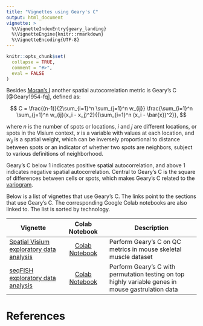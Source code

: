 ```yaml
---
title: "Vignettes using Geary's C"
output: html_document
vignette: >
  %\VignetteIndexEntry{geary_landing}
  %\VignetteEngine{knitr::rmarkdown}
  %\VignetteEncoding{UTF-8}
---
```


```r
knitr::opts_chunk$set(
  collapse = TRUE,
  comment = "#>",
  eval = FALSE
)
```

Besides [Moran's I](https://pachterlab.github.io/voyager/articles/moran_landing.html) another spatial autocorrelation metric is Geary's C [@Geary1954-fq], defined as:

$$
C = \frac{(n-1)}{2\sum_{i=1}^n \sum_{j=1}^n w_{ij}} \frac{\sum_{i=1}^n \sum_{j=1}^n w_{ij}(x_i - x_j)^2}{{\sum_{i=1}^n (x_i - \bar{x})^2}},
$$

where $n$ is the number of spots or locations, $i$ and $j$ are different locations, or spots in the Visium context, $x$ is a variable with values at each location, and $w_{ij}$ is a spatial weight, which can be inversely proportional to distance between spots or an indicator of whether two spots are neighbors, subject to various definitions of neighborhood. 

Geary's C  below 1 indicates positive spatial autocorrelation, and above 1 indicates negative spatial autocorrelation. Central to Geary's C is the square of differences between cells or spots, which makes Geary's C related to the [variogram](https://pachterlab.github.io/voyager/articles/variogram_landing.html).

Below is a list of vignettes that use Geary's C. The links point to the sections that use Geary's C. The corresponding Google Colab notebooks are also linked to. The list is sorted by technology.

| Vignette | Colab Notebook | Description |
|--------------------|:---------------:|---------------------------------|
| [Spatial Visium exploratory data analysis](https://pachterlab.github.io/voyager/articles/vig2_visium.html#gearys-c) | [Colab Notebook](https://colab.research.google.com/github/pachterlab/voyager/blob/documentation/vignettes/vig2_visium.ipynb) | Perform Geary's C on QC metrics in mouse skeletal muscle dataset
| [seqFISH exploratory data analysis](https://pachterlab.github.io/voyager/articles/vig7_seqfish.html#univariate-spatial-statistics) | [Colab Notebook](https://colab.research.google.com/github/pachterlab/voyager/blob/documentation/vignettes/vig7_seqfish.ipynb) | Perform Geary's C with permutation testing on top highly variable genes in mouse gastrulation data

# References
